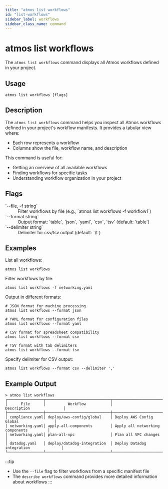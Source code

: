 ```yaml
---
title: "atmos list workflows"
id: "list-workflows"
sidebar_label: workflows
sidebar_class_name: command
---
```


# atmos list workflows

The `atmos list workflows` command displays all Atmos workflows defined in your project.

## Usage

```shell
atmos list workflows [flags]
```

## Description

The `atmos list workflows` command helps you inspect all Atmos workflows defined in your project's workflow manifests. It provides a tabular view where:

- Each row represents a workflow
- Columns show the file, workflow name, and description

This command is useful for:
- Getting an overview of all available workflows
- Finding workflows for specific tasks
- Understanding workflow organization in your project

## Flags

<dl>
  <dt>`--file, -f string`</dt>
  <dd>Filter workflows by file (e.g., `atmos list workflows -f workflow1`)</dd>
  <dt>`--format string`</dt>
  <dd>Output format: `table`, `json`, `yaml`, `csv`, `tsv` (default: `table`)</dd>
  <dt>`--delimiter string`</dt>
  <dd>Delimiter for csv/tsv output (default: `\t`)</dd>
</dl>

## Examples

List all workflows:
```shell
atmos list workflows
```

Filter workflows by file:
```shell
atmos list workflows -f networking.yaml
```

Output in different formats:
```shell
# JSON format for machine processing
atmos list workflows --format json

# YAML format for configuration files
atmos list workflows --format yaml

# CSV format for spreadsheet compatibility
atmos list workflows --format csv

# TSV format with tab delimiters
atmos list workflows --format tsv
```

Specify delimiter for CSV output:
```shell
atmos list workflows --format csv --delimiter ','
```

## Example Output

```shell
> atmos list workflows
┌────────────────┬─────────────────────────────┬─────────────────────────────────────────┐
│      File      │          Workflow           │               Description               │
├────────────────┼─────────────────────────────┼─────────────────────────────────────────┤
│ compliance.yaml│ deploy/aws-config/global    │ Deploy AWS Config Global                │
│ networking.yaml│ apply-all-components        │ Apply all networking components         │
│ networking.yaml│ plan-all-vpc                │ Plan all VPC changes                    │
│ datadog.yaml   │ deploy/datadog-integration  │ Deploy Datadog integration              │
└────────────────┴─────────────────────────────┴─────────────────────────────────────────┘
```

:::tip
- Use the `--file` flag to filter workflows from a specific manifest file
- The `describe workflows` command provides more detailed information about workflows
:::
